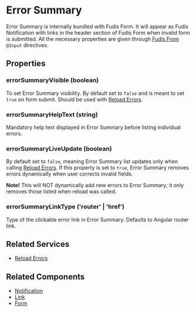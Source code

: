 
<Meta title="Components/Form/Error Summary" />

# Error Summary

Error Summary is internally bundled with Fudis Form.
It will appear as Fudis Notification with links in the header section of Fudis Form when invalid form is submitted.
All the necessary properties are given through [Fudis From](/docs/components-form-form--documentation) `@Input` directives.

## Properties

### errorSummaryVisible (boolean)

To set Error Summary visibility. By default set to `false` and is meant to set `true` on form submit. Should be used with [Reload Errors](/docs/services-error-summary--documentation).

### errorSummaryHelpText (string)

Mandatory help text displayed in Error Summary before listing individual errors.

### errorSummaryLiveUpdate (boolean)

By default set to `false`, meaning Error Summary list updates only when calling [Reload Errors](/docs/services-error-summary--documentation).
If this property is set to `true`, Error Summary removes errors dynamically when user corrects invalid fields.

**Note!** This will NOT dynamically add new errors to Error Summary; it only removes those listed when reload was called.

### errorSummaryLinkType ('router' | 'href')

Type of the clickable error link in Error Summary. Defaults to Angular router link.

## Related Services

- [Reload Errors](/docs/services-error-summary--documentation)

## Related Components

- [Notification](/docs/components-notification--documentation)
- [Link](/docs/components-link--documentation)
- [Form](/docs/components-form-form--documentation)
